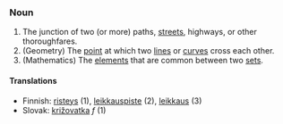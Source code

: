 ===Noun===
# The junction of two (or more) paths, [[street]]s, highways, or other thoroughfares.
# (Geometry) The [[point]] at which two [[line]]s or [[curve]]s cross each other.
# (Mathematics) The [[element]]s that are common between two [[set]]s.

====Translations====
*Finnish: [[risteys]] (1), [[leikkauspiste]] (2), [[leikkaus]] (3)
*Slovak: [[križovatka]] ''f'' (1)